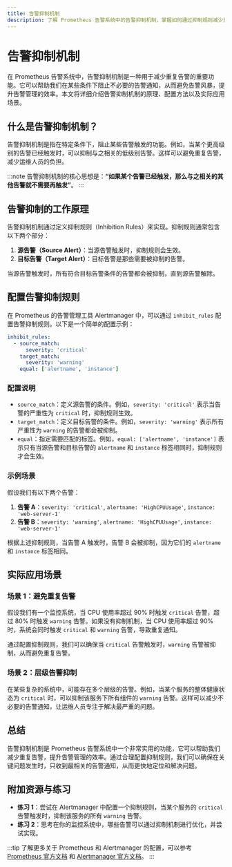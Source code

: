 ```yaml
---
title: 告警抑制机制
description: 了解 Prometheus 告警系统中的告警抑制机制，掌握如何通过抑制规则减少重复告警，提升告警管理的效率。
---
```


# 告警抑制机制

在 Prometheus 告警系统中，告警抑制机制是一种用于减少重复告警的重要功能。它可以帮助我们在某些条件下阻止不必要的告警通知，从而避免告警风暴，提升告警管理的效率。本文将详细介绍告警抑制机制的原理、配置方法以及实际应用场景。

## 什么是告警抑制机制？

告警抑制机制是指在特定条件下，阻止某些告警触发的功能。例如，当某个更高级别的告警已经触发时，可以抑制与之相关的低级别告警。这样可以避免重复告警，减少运维人员的负担。

:::note
告警抑制机制的核心思想是：**“如果某个告警已经触发，那么与之相关的其他告警就不需要再触发”**。
:::

## 告警抑制的工作原理

告警抑制机制通过定义抑制规则（Inhibition Rules）来实现。抑制规则通常包含以下两个部分：

1. **源告警（Source Alert）**：当源告警触发时，抑制规则会生效。
2. **目标告警（Target Alert）**：目标告警是那些需要被抑制的告警。

当源告警触发时，所有符合目标告警条件的告警都会被抑制，直到源告警解除。

## 配置告警抑制规则

在 Prometheus 的告警管理工具 Alertmanager 中，可以通过 `inhibit_rules` 配置告警抑制规则。以下是一个简单的配置示例：

```yaml
inhibit_rules:
  - source_match:
      severity: 'critical'
    target_match:
      severity: 'warning'
    equal: ['alertname', 'instance']
```

### 配置说明

- `source_match`：定义源告警的条件。例如，`severity: 'critical'` 表示当告警的严重性为 `critical` 时，抑制规则生效。
- `target_match`：定义目标告警的条件。例如，`severity: 'warning'` 表示所有严重性为 `warning` 的告警都会被抑制。
- `equal`：指定需要匹配的标签。例如，`equal: ['alertname', 'instance']` 表示只有当源告警和目标告警的 `alertname` 和 `instance` 标签相同时，抑制规则才会生效。

### 示例场景

假设我们有以下两个告警：

1. **告警 A**：`severity: 'critical'`, `alertname: 'HighCPUUsage'`, `instance: 'web-server-1'`
2. **告警 B**：`severity: 'warning'`, `alertname: 'HighCPUUsage'`, `instance: 'web-server-1'`

根据上述抑制规则，当告警 A 触发时，告警 B 会被抑制，因为它们的 `alertname` 和 `instance` 标签相同。

## 实际应用场景

### 场景 1：避免重复告警

假设我们有一个监控系统，当 CPU 使用率超过 90% 时触发 `critical` 告警，超过 80% 时触发 `warning` 告警。如果没有抑制机制，当 CPU 使用率超过 90% 时，系统会同时触发 `critical` 和 `warning` 告警，导致重复通知。

通过配置抑制规则，我们可以确保当 `critical` 告警触发时，`warning` 告警被抑制，从而避免重复告警。

### 场景 2：层级告警抑制

在某些复杂的系统中，可能存在多个层级的告警。例如，当某个服务的整体健康状态为 `critical` 时，可以抑制该服务下所有组件的 `warning` 告警。这样可以减少不必要的告警通知，让运维人员专注于解决最严重的问题。

## 总结

告警抑制机制是 Prometheus 告警系统中一个非常实用的功能，它可以帮助我们减少重复告警，提升告警管理的效率。通过合理配置抑制规则，我们可以确保在关键问题发生时，只收到最相关的告警通知，从而更快地定位和解决问题。

## 附加资源与练习

- **练习 1**：尝试在 Alertmanager 中配置一个抑制规则，当某个服务的 `critical` 告警触发时，抑制该服务的所有 `warning` 告警。
- **练习 2**：思考在你的监控系统中，哪些告警可以通过抑制机制进行优化，并尝试实现。

:::tip
了解更多关于 Prometheus 和 Alertmanager 的配置，可以参考 [Prometheus 官方文档](https://prometheus.io/docs/) 和 [Alertmanager 官方文档](https://prometheus.io/docs/alerting/latest/alertmanager/)。
:::